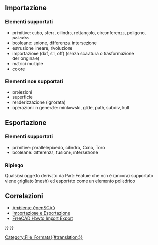 <languages/>
{{TOCright}}
== Importazione ==

=== Elementi supportati ===

* primitive: cubo, sfera, cilindro, rettangolo, circonferenza, poligono, poliedro
* booleane: unione, differenza, intersezione
* estrusione lineare, rivoluzione
* importazione (dxf, stl, off) (senza scalatura o trasformazione dell'originale)
* matrici multiple
* colore

=== Elementi non supportati ===

* proiezioni
* superficie
* renderizzazione (ignorata)
* operazioni in generale: minkowski, glide, path, subdiv, hull

== Esportazione ==

=== Elementi supportati ===

* primitive: parallelepipedo, cilindro, Cono, Toro
* booleane: differenza, fusione, intersezione

=== Ripiego ===

Qualsiasi oggetto derivato da Part::Feature che non è (ancora) supportato viene grigliato (mesh) ed esportato come un elemento poliedrico

==Correlazioni==

* [[OpenSCAD Workbench/it|Ambiente OpenSCAD]]
* [[Import Export/it|Importazione e Esportazione]]
* [[FreeCAD Howto Import Export]]


{{Userdocnavi{{#translation:}}}}
{{OpenSCAD Tools navi{{#translation:}}}}
[[Category:File_Formats{{#translation:}}]]